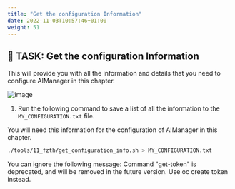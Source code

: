 ```yaml
---
title: "Get the configuration Information"
date: 2022-11-03T10:57:46+01:00
weight: 51
---
```




## 🚀 TASK: Get the configuration Information



This will provide you with all the information and details that you need to configure AIManager in this chapter.



![image](/images/57_my_info.png)

1. Run the following command to save a list of all the information to the `MY_CONFIGURATION.txt` file.

  You will need this information for the configuration of AIManager in this chapter.


  ```bash
  ./tools/11_fzth/get_configuration_info.sh > MY_CONFIGURATION.txt
  ```




<InlineNotification kind="info">
You can ignore the following message:
Command "get-token" is deprecated, and will be removed in the future version. Use oc create token instead.
</InlineNotification>




